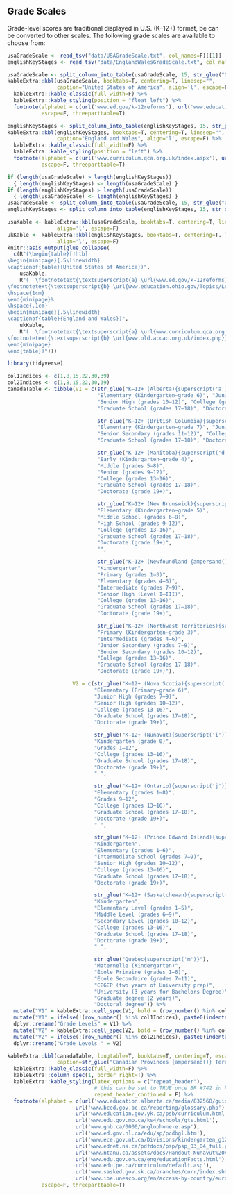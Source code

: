 ## Grade Scales {#sec-grade-scales}

Grade-level scores are traditional displayed in U.S. (K–12+) format, be can be converted to other scales. The following grade scales are available to choose from:

```r
usaGradeScale <- read_tsv("data/USAGradeScale.txt", col_names=F)[[1]]
englishKeyStages <- read_tsv("data/EnglandWalesGradeScale.txt", col_names=F)[[1]]
```

```r
usaGradeScale <- split_column_into_table(usaGradeScale, 15, str_glue("Grade Levels{superscript('a,b')}"))
kableExtra::kbl(usaGradeScale, booktabs=T, centering=T, linesep="",
                caption="United States of America", align='l', escape=F) %>%
  kableExtra::kable_classic(full_width=F) %>%
  kableExtra::kable_styling(position = "float_left") %>%
  footnote(alphabet = c(url('www.ed.gov/k-12reforms'), url('www.education.ohio.gov/Topics/Learning-in-Ohio')),
           escape=F, threeparttable=T)
```

```r
englishKeyStages <- split_column_into_table(englishKeyStages, 15, str_glue("Key Stages{superscript('a,b')}"))
kableExtra::kbl(englishKeyStages, booktabs=T, centering=T, linesep="",
                caption="England and Wales", align='l', escape=F) %>%
  kableExtra::kable_classic(full_width=F) %>%
  kableExtra::kable_styling(position = "left") %>%
  footnote(alphabet = c(url('www.curriculum.qca.org.uk/index.aspx'), url('www.old.accac.org.uk/index.php')),
           escape=F, threeparttable=T)
```

```r
if (length(usaGradeScale) > length(englishKeyStages))
  { length(englishKeyStages) <- length(usaGradeScale) }
if (length(englishKeyStages) > length(usaGradeScale))
  { length(usaGradeScale) <- length(englishKeyStages) }
usaGradeScale <- split_column_into_table(usaGradeScale, 15, str_glue("Grade Levels{superscript('a,b')}"))
englishKeyStages <- split_column_into_table(englishKeyStages, 15, str_glue("Key Stages{superscript('a,b')}"))

usaKable <- kableExtra::kbl(usaGradeScale, booktabs=T, centering=T, linesep="",
                align='l', escape=F)
ukKable <- kableExtra::kbl(englishKeyStages, booktabs=T, centering=T, linesep="",
                align='l', escape=F)
knitr::asis_output(glue_collapse(
  c(R"(\begin{table}[!htb]
\begin{minipage}{.5\linewidth}
\captionof{table}{United States of America})",
    usaKable,
    R"(  \footnotetext{\textsuperscript{a} \url{www.ed.gov/k-12reforms}}
\footnotetext{\textsuperscript{b} \url{www.education.ohio.gov/Topics/Learning-in-Ohio}}
\hspace{1cm}
\end{minipage}%
\hspace{.1cm}
\begin{minipage}{.5\linewidth}
\captionof{table}{England and Wales})",
    ukKable,
    R"(  \footnotetext{\textsuperscript{a} \url{www.curriculum.qca.org.uk/index.aspx}}
\footnotetext{\textsuperscript{b} \url{www.old.accac.org.uk/index.php}}
\end{minipage}
\end{table})")))
```

\newpage

```r
library(tidyverse)

col1Indices <- c(1,8,15,22,30,39)
col2Indices <- c(1,8,15,22,30,39)
canadaTable <- tibble(V1 = c(str_glue("K–12+ (Alberta){superscript('a')}"),
                             "Elementary (Kindergarten–grade 6)", "Junior High (grades 7–9)",
                             "Senior High (grades 10–12)", "College (grades 13–16)",
                             "Graduate School (grades 17–18)", "Doctorate (grade 19+)",

                             str_glue("K–12+ (British Columbia){superscript('b')}/Yukon{superscript('c')}"),
                             "Elementary (Kindergarten–grade 7)", "Junior Secondary (grades 8–10)",
                             "Senior Secondary (grades 11–12)", "College (grades 13–16)",
                             "Graduate School (grades 17–18)", "Doctorate (grade 19+)",

                             str_glue("K–12+ (Manitoba){superscript('d')}"),
                             "Early (Kindergarten–grade 4)",
                             "Middle (grades 5–8)",
                             "Senior (grades 9–12)",
                             "College (grades 13–16)",
                             "Graduate School (grades 17–18)",
                             "Doctorate (grade 19+)",

                             str_glue("K–12+ (New Brunswick){superscript('e')}"),
                             "Elementary (Kindergarten–grade 5)",
                             "Middle School (grades 6–8)",
                             "High School (grades 9–12)",
                             "College (grades 13–16)",
                             "Graduate School (grades 17–18)",
                             "Doctorate (grade 19+)",
                             "",

                             str_glue("K–12+ (Newfoundland {ampersand()} Labrador){superscript('f')}"),
                             "Kindergarten",
                             "Primary (grades 1–3)",
                             "Elementary (grades 4–6)",
                             "Intermediate (grades 7–9)",
                             "Senior High (Level I–III)",
                             "College (grades 13–16)",
                             "Graduate School (grades 17–18)",
                             "Doctorate (grade 19+)",

                             str_glue("K–12+ (Northwest Territories){superscript('g')}"),
                             "Primary (Kindergarten–grade 3)",
                             "Intermediate (grades 4–6)",
                             "Junior Secondary (grades 7–9)",
                             "Senior Secondary (grades 10–12)",
                             "College (grades 13–16)",
                             "Graduate School (grades 17–18)",
                             "Doctorate (grade 19+)"),

                     V2 = c(str_glue("K–12+ (Nova Scotia){superscript('h')}"),
                            "Elementary (Primary–grade 6)",
                            "Junior High (grades 7–9)",
                            "Senior High (grades 10–12)",
                            "College (grades 13–16)",
                            "Graduate School (grades 17–18)",
                            "Doctorate (grade 19+)",

                            str_glue("K–12+ (Nunavut){superscript('i')}"),
                            "Kindergarten (grade 0)",
                            "Grades 1–12",
                            "College (grades 13–16)",
                            "Graduate School (grades 17–18)",
                            "Doctorate (grade 19+)",
                            " ",

                            str_glue("K–12+ (Ontario){superscript('j')}"),
                            "Elementary (grades 1–8)",
                            "Grades 9–12",
                            "College (grades 13–16)",
                            "Graduate School (grades 17–18)",
                            "Doctorate (grade 19+)",
                            " ",

                            str_glue("K–12+ (Prince Edward Island){superscript('k')}"),
                            "Kindergarten",
                            "Elementary (grades 1–6)",
                            "Intermediate School (grades 7–9)",
                            "Senior High (grades 10–12)",
                            "College (grades 13–16)",
                            "Graduate School (grades 17–18)",
                            "Doctorate (grade 19+)",

                            str_glue("K–12+ (Saskatchewan){superscript('l')}"),
                            "Kindergarten",
                            "Elementary Level (grades 1–5)",
                            "Middle Level (grades 6–9)",
                            "Secondary Level (grades 10–12)",
                            "College (grades 13–16)",
                            "Graduate School (grades 17–18)",
                            "Doctorate (grade 19+)",
                            " ",

                            str_glue("Quebec{superscript('m')}"),
                            "Maternelle (Kindergarten)",
                            "École Primaire (grades 1–6)",
                            "École Secondaire (grades 7–11)",
                            "CEGEP (two years of University prep)",
                            "University (3 years for Bachelors Degree)",
                            "Graduate degree (2 years)",
                            "Doctoral degree")) %>%
  mutate("V1" = kableExtra::cell_spec(V1, bold = (row_number() %in% col1Indices), escape=F)) %>%
  mutate("V1" = ifelse(!(row_number() %in% col1Indices), paste0(indentation(), V1), V1)) %>%
  dplyr::rename("Grade Levels" = V1) %>%
  mutate("V2" = kableExtra::cell_spec(V2, bold = (row_number() %in% col2Indices), escape=F)) %>%
  mutate("V2" = ifelse(!(row_number() %in% col2Indices), paste0(indentation(), V2), V2)) %>%
  dplyr::rename("Grade Levels " = V2)

kableExtra::kbl(canadaTable, longtable=T, booktabs=T, centering=T, escape=F, linesep="",
                caption=str_glue("Canadian Provinces {ampersand()} Territories")) %>%
  kableExtra::kable_classic(full_width=F) %>%
  kableExtra::column_spec(1, border_right=T) %>%
  kableExtra::kable_styling(latex_options = c("repeat_header"),
                            # this can be set to TRUE once BR #742 in kableExtra is fixed
                            repeat_header_continued = F) %>%
  footnote(alphabet = c(url('www.education.alberta.ca/media/832568/guidetoed.pdf'),
                      url('www.bced.gov.bc.ca/reporting/glossary.php'),
                      url('www.education.gov.yk.ca/psb/curriculum.html'),
                      url('www.edu.gov.mb.ca/ks4/schools/gts.html'),
                      url('www.gnb.ca/0000/anglophone-e.asp'),
                      url('www.ed.gov.nl.ca/edu/sp/pcdbgl.htm'),
                      url('www.ece.gov.nt.ca/Divisions/kindergarten_g12/curriculum/Elementary_Junior_Secondary_School_Handbook/Elementary_Junior_Secondary_School_Handbook.htm'),
                      url('www.ednet.ns.ca/pdfdocs/psp/psp_03_04_full.pdf'),
                      url('www.ntanu.ca/assets/docs/Handout-Nunavut%20Approved%20Teaching%20Resources%20Version%20(5).pdf'),
                      url('www.edu.gov.on.ca/eng/educationFacts.html'),
                      url('www.edu.pe.ca/curriculum/default.asp'),
                      url('www.sasked.gov.sk.ca/branches/curr/index.shtml'),
                      url('www.ibe.unesco.org/en/access-by-country/europe-and-north-america/canada/curricular-resources.html')),
           escape=F, threeparttable=T)
```

